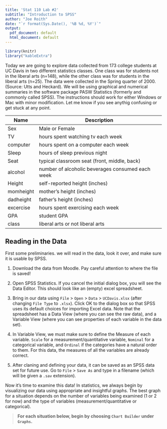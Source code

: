 ```yaml
---
title: 'Stat 110 Lab #2'
subtitle: "Introduction to SPSS"
author: "Joe Roith"
date: "`r format(Sys.Date(), '%B %d, %Y')`"
output:
  pdf_document: default
  html_document: default
---
```


```r
library(knitr)
library("kableExtra")
```

Today we are going to explore data collected from 173 college students at UC Davis in two different statistics classes. One class was for students not in the liberal arts (n=148), while the other class was for students in the liberal arts (n=25). The data were collected in the Spring quarter of 2000. (Source: Utts and Heckard). We will be using graphical and numerical summaries in the software package PASW Statistics (formerly and commonly called SPSS). The instructions should work for either Windows or Mac with minor modification. Let me know if you see anythig confusing or get stuck at any point.

| Name | Description |
| ---- | ----------- |
| Sex | Male or Female |
| TV | hours spent watching tv each week |
| computer | hours spent on a computer each week |
| Sleep | hours of sleep previous night |
| Seat | typical classroom seat (front, middle, back) |
| alcohol | number of alcoholic beverages consumed each week |
| Height | self-reported height (inches) |
| momheight | mother's height (inches) |
| dadheight | father's height (inches) |
| excercise | hours spent exercising each week |
| GPA | student GPA |
| class | liberal arts or not liberal arts |


## Reading in the Data

First some preliminaries. we will read in the data, look it over, and make sure it is usable by SPSS.

1. Download the data from Moodle. Pay careful attention to where the file is saved!

2. Open SPSS Statistics. If you cancel the initial dialog box, you will see the Data Editor. This should look like an (empty) excel spreadsheet.

3. Bring in our data using `File` > `Open` > `Data` > `UCDavis.xlsx` (after changing `File Type` to `.xlsx`). Click OK to the dialog box so that SPSS uses its default choices for importing Excel data. Note that the spreadsheet has a Data View (where you can see the raw data), and a Variable View (where you can see properties of each variable in the data set).

4. In Variable View, we must make sure to define the Measure of each variable. `Scale` for a measurement/quantitative variable, `Nominal` for a categorical variable, and `Ordinal` if the categories have a natural order to them. For this data, the measures of all the variables are already correct.

5. After claning and defining your data, it can be saved as an SPSS data set for future use. Go to `File` > `Save As` and type in a filename (which will be given a `.sav` extension).

Now it's time to examine this data! In statistics, we always begin by visualizing our data using appropriate and insightful graphs. The best graph for a situation depends on the number of variables being examined (1 or 2 for now) and the type of variables (measurement/quantitative or categorical).

\newpage

> **For each situation below, begin by choosing `Chart Builder` under `Graphs`.**











